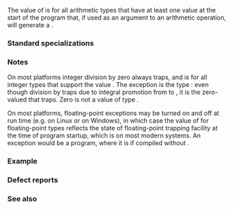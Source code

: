 {{cpp/types/numeric_limits/title|traps}}
{{cpp/types/numeric_limits/navbar}}
{{dcl begin}}
{{dcl rev multi|until1=c++11
|dcl1=
static const bool traps;
|dcl2=
static constexpr bool traps;
}}
{{dcl end}}

The value of {{c|std::numeric_limits&lt;T&gt;::traps}} is {{c|true}} for all arithmetic types {{tt|T}} that have at least one value at the start of the program that, if used as an argument to an arithmetic operation, will generate a {{enwiki|Trap (computing)|trap}}. 

===Standard specializations===
{{dsc begin}}
{{dsc hitem | {{tt|T}} | value of {{c|std::numeric_limits&lt;T&gt;::traps}} }}
{{dsc | {{c/core|/* non-specialized */}}   | {{c|false}} }}
{{dsc | {{c/core|bool}}              | {{c|false}} }}
{{dsc | {{c/core|char}}              | usually {{c|true}} }}
{{dsc | {{c/core|signed char}}       | usually {{c|true}} }}
{{dsc | {{c/core|unsigned char}}     | usually {{c|true}} }}
{{dsc | {{c/core|wchar_t}}           | usually {{c|true}} }}
{{dsc | {{c/core|char8_t}} {{mark since c++20}}  | usually {{c|true}} }}
{{dsc | {{c/core|char16_t}} {{mark since c++11}} | usually {{c|true}} }}
{{dsc | {{c/core|char32_t}} {{mark since c++11}} | usually {{c|true}} }}
{{dsc | {{c/core|short}}             | usually {{c|true}} }}
{{dsc | {{c/core|unsigned short}}    | usually {{c|true}} }}
{{dsc | {{c/core|int}}               | usually {{c|true}} }}
{{dsc | {{c/core|unsigned int}}      | usually {{c|true}} }}
{{dsc | {{c/core|long}}              | usually {{c|true}} }}
{{dsc | {{c/core|unsigned long}}     | usually {{c|true}} }}
{{dsc | {{c/core|long long}} {{mark since c++11}}          | usually {{c|true}} }}
{{dsc | {{c/core|unsigned long long}} {{mark since c++11}} | usually {{c|true}} }}
{{dsc | {{c/core|float}}             | usually {{c|false}} }}
{{dsc | {{c/core|double}}            | usually {{c|false}} }}
{{dsc | {{c/core|long double}}       | usually {{c|false}} }}
{{dsc end}}

===Notes===
On most platforms integer division by zero always traps, and {{c|std::numeric_limits&lt;T&gt;::traps}} is {{c|true}} for all integer types that support the value {{c|0}}. The exception is the type {{c/core|bool}}: even though division by {{c|false}} traps due to integral promotion from {{c/core|bool}} to {{c/core|int}}, it is the zero-valued {{c/core|int}} that traps. Zero is not a value of type {{c/core|bool}}.

On most platforms, floating-point exceptions may be turned on and off at run time (e.g. {{c|feenableexcept()}} on Linux or {{c|_controlfp}} on Windows), in which case the value of {{c|std::numeric_limits&lt;T&gt;::traps}} for floating-point types reflects the state of floating-point trapping facility at the time of program startup, which is {{c|false}} on most modern systems. An exception would be a {{enwiki|DEC Alpha}} program, where it is {{c|true}} if compiled without {{tt|-ieee}}.

===Example===
{{example
|
|code=
#include &lt;iostream&gt;
#include &lt;limits&gt;

int main()
{
    std::cout &lt;&lt; std::boolalpha
              &lt;&lt; "bool:     traps = " &lt;&lt; std::numeric_limits&lt;bool&gt;::traps &lt;&lt; '\n'
              &lt;&lt; "char:     traps = " &lt;&lt; std::numeric_limits&lt;char&gt;::traps &lt;&lt; '\n'
              &lt;&lt; "char16_t: traps = " &lt;&lt; std::numeric_limits&lt;char16_t&gt;::traps &lt;&lt; '\n'
              &lt;&lt; "long:     traps = " &lt;&lt; std::numeric_limits&lt;long&gt;::traps &lt;&lt; '\n'
              &lt;&lt; "float:    traps = " &lt;&lt; std::numeric_limits&lt;float&gt;::traps &lt;&lt; '\n';
}
|p=true
|output=
// GCC output:
bool:     traps = true
char:     traps = true
char16_t: traps = true
long:     traps = true
float:    traps = false

// Clang output:
bool:     traps = false
char:     traps = true
char16_t: traps = true
long:     traps = true
float:    traps = false
}}

===Defect reports===
{{dr list begin}}
{{dr list item|wg=lwg|dr=497|std=C++98|before=it was unclear what is returned if trapping&lt;br&gt;is enabled or disabled at runtime|after=returns the enable status&lt;br&gt;at the start of the program}}
{{dr list end}}

===See also===
{{dsc begin}}
{{dsc|[[cpp/numeric/fenv|Floating-point environment]]}}
{{dsc inc|cpp/types/numeric_limits/dsc tinyness_before}}
{{dsc inc|cpp/types/numeric_limits/dsc has_denorm_loss}}
{{dsc end}}

{{langlinks|de|es|fr|it|ja|pt|ru|zh}}